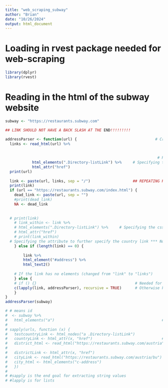 ```yaml
---
title: "web_scraping_subway"
author: "Brian"
date: "10/26/2024"
output: html_document
---
```


# Loading in rvest package needed for web-scraping

```r
library(dplyr)
library(rvest)
```

# Reading in the html of the subway website

```r
subway <- "https://restaurants.subway.com"

## LINK SHOULD NOT HAVE A BACK SLASH AT THE END!!!!!!!!!
```



```r
addressParser <- function(url) {                                   # Creating a function for parsing addresses on the Subway website
  links <- read_html(url) %>%
  
    
                                                                    # Read in the html url and referring it to links in the function
            html_elements(".Directory-listLink") %>%     # Specifying the css selector to refer to the country link
            html_attr("href")
  print(url)
  
  link <- paste(url, links, sep = "/")                   ## REPEATING HREFS IS BECAUSE OF RECURSIVE LINKS VARIABLE
  print(link)
  if (url == "https://restaurants.subway.com/index.html") {
    dead_link <- paste(url, sep = "")
    #print(dead_link)
    NA <- dead_link
    
   
  # print(link)
    # link_within <- link %>%
    # html_elements(".Directory-listLink") %>%     # Specifying the css selector to refer to the country link
    # html_attr("href")
    # print(link_within)
  # Specifying the attribute to further specify the country link *** Not sure if this is necessary
    } else if (length(link) == 0) { 
        
        link %>%
        html_element("#address") %>%
        html_text2()
        
    # If the link has no elements (changed from "link" to "links")
    } else {
    # if () {}                                            # Needed for the two ways subways has addresses formatted on their website
    c(lapply(link, addressParser), recursive = TRUE)      # Otherwise keep repeating the loop until it does, and give a list that does not have nested lists
    }
}
addressParser(subway)

# # means id
#  <- subway %>%
#   html_elements("a")                                                # See html source code for data within this tag
# 
# sapply(urls, function (x) {
#   testcountryLink <- html_nodes("a .Directory-listLink") 
#   countryLink <- html_attr(x, "href")                               # Pulling the links that all pertain to a country through calling the attribute "href"
#   district_html <- read_html("https://restaurants.subway.com/austria")  # Right now Austria is hard-coded but eventually have to figure out a way to automate the reading of all countries (regexp?)
#                                                                         # Most countries are divided into districts which introduces 3 levels but some aren't, so they would have 2 levels (*might need an if statement or 2 scrapers)
#   districtLink <- html_attr(x, "href")
#   cityLink <- read_html("https://restaurants.subway.com/austria/bu")
#   city_html <- html_elements("c-address")
#   })
# 
# #sapply is the end goal for extracting string values
# #lapply is for lists
```
